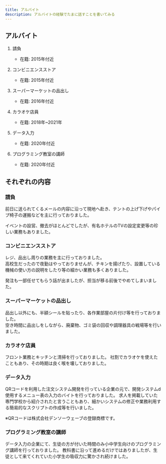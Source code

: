 ---
title: アルバイト
description: アルバイトの経験でたまに話すことを書いてみる
---


## アルバイト

<Steps>

1. 請負
    - 在籍: 2015年付近

2. コンビニエンスストア
    - 在籍: 2015年付近

3. スーパーマーケットの品出し
    - 在籍: 2016年付近

4. カラオケ店員
    - 在籍: 2018年~2021年

5. データ入力
    - 在籍: 2020年付近

6. プログラミング教室の講師
    - 在籍: 2020年付近

</Steps>

## それぞれの内容

### 請負

前日に送られてくるメールの内容に沿って現地へ赴き、テントの上げ下げやパイプ椅子の運搬などを主に行っておりました。  

イベントの設営、撤去がほとんどでしたが、有名ホテルのTVの設定変更等の珍しい業務もありました。  

### コンビニエンスストア

レジ、品出し周りの業務を主に行っておりました。  
高校生だったので夜勤はやっておりませんが、チキンを揚げたり、設置している機械の使い方の説明をしたり等の細かい業務も多くありました。

発注も一部任せてもらう話が出ましたが、担当が移る前後でやめてしまいました。

### スーパーマーケットの品出し

品出し以外にも、半額シールを貼ったり、各作業部屋の片付け等を行っておりました。  
空き時間に品出しをしながら、廃棄物、ゴミ袋の回収や調理器具の戦場等を行いました。

### カラオケ店員

フロント業務とキッチンと清掃を行っておりました。
社割でカラオケを使えたこともあり、その時期は良く喉を壊しておりました。

### データ入力

QRコードを利用した注文システム開発を行っている企業の元で、開発システムd使用するメニュー表の入力のバイトを行っておりました。
求人を掲載していた専門学校から紹介されたと言うこともあり、細かいシステムの修正や業務利用する簡易的なスクリプトの作成等を行いました。

※QRコードは株式会社デンソーウェーブの登録商標です。

### プログラミング教室の講師

データ入力の企業にて、生徒の方が付いた時間のみ小中学生向けのプログラミング講師を行っておりました。
教科書に沿って進めるだけではありましたが、生徒として来てくれていた小学生の吸収力に驚かされ続けました。

